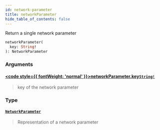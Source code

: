 ```yaml
---
id: network-parameter
title: networkParameter
hide_table_of_contents: false
---
```








Return a single network parameter

```graphql
networkParameter(
  key: String!
): NetworkParameter
```


### Arguments

#### [<code style={{ fontWeight: 'normal' }}>networkParameter.<b>key</b></code>](#)<Bullet />[`String!`](/mainnet/api/graphql/scalars/string) <Badge class="secondary" text="non-null"/> <Badge class="secondary" text="scalar"/>
> key of the network parameter
> 

### Type

#### [`NetworkParameter`](/mainnet/api/graphql/objects/network-parameter) <Badge class="secondary" text="object"/>
> Representation of a network parameter
> 





